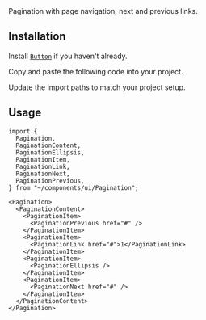 
<Title>Pagination</Title>
<Description>Pagination with page navigation, next and previous links.</Description>
<ComponentPreview id="pagination" />

## Installation
<Steps>

<StepTitle>Install [`Button`](/docs/components/primitives/button) if you haven't already.</StepTitle>

<StepTitle>Copy and paste the following code into your project.</StepTitle>
<StepContent>
<FileSource id="pagination" />
</StepContent>

<StepTitle>Update the import paths to match your project setup.</StepTitle>

</Steps>

## Usage
```tsx
import {
  Pagination,
  PaginationContent,
  PaginationEllipsis,
  PaginationItem,
  PaginationLink,
  PaginationNext,
  PaginationPrevious,
} from "~/components/ui/Pagination";
```
```tsx
<Pagination>
  <PaginationContent>
    <PaginationItem>
      <PaginationPrevious href="#" />
    </PaginationItem>
    <PaginationItem>
      <PaginationLink href="#">1</PaginationLink>
    </PaginationItem>
    <PaginationItem>
      <PaginationEllipsis />
    </PaginationItem>
    <PaginationItem>
      <PaginationNext href="#" />
    </PaginationItem>
  </PaginationContent>
</Pagination>
```

<Footer previousLabel="Navigation Menu" previousHref="/docs/components/primitives/navigation-menu" nextLabel="Popover" nextHref="/docs/components/primitives/popover" />
